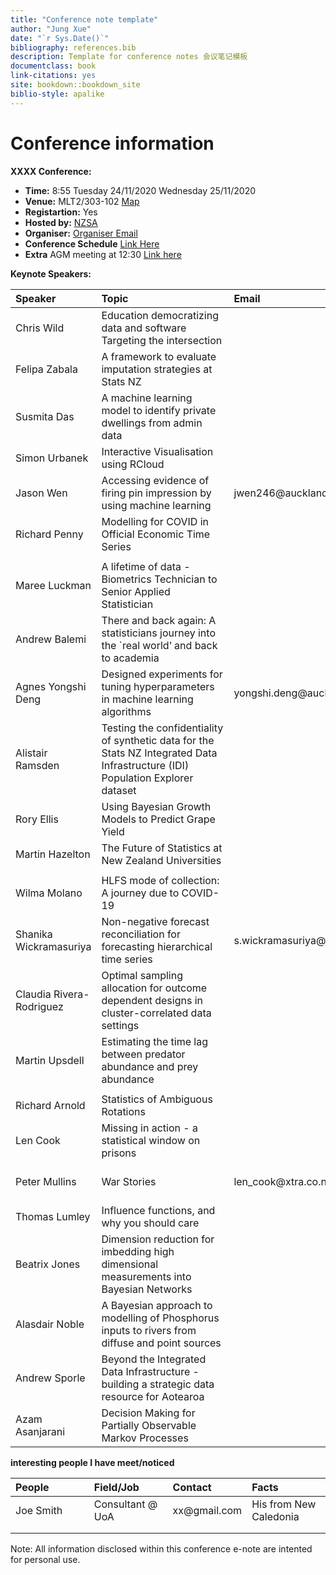 --- 
title: "Conference note template"
author: "Jung Xue"
date: "`r Sys.Date()`"
bibliography: references.bib
description: Template for conference notes 会议笔记模板
documentclass: book
link-citations: yes
site: bookdown::bookdown_site
biblio-style: apalike
---
# Conference information  {-}

**XXXX Conference:**

- **Time:** 8:55 Tuesday 24/11/2020 Wednesday 25/11/2020
- **Venue:** MLT2/303-102 [Map](https://cdn.auckland.ac.nz/assets/auckland/students/academic-information/exams-and-final-results/maps/city-campus.pdf)
- **Registartion:** Yes
- **Hosted by:** [NZSA](https://www.stats.org.nz/nzsa-unconference-november-2020/) 
- **Organiser:** [Organiser Email]()
- **Conference Schedule** [Link Here](https://nzsa2020.nz/sched.php)
- **Extra** AGM meeting at 12:30 [Link here](https://nzsa2020.nz/NZSA-AGM-2020-Agenda.pdf)

**Keynote Speakers:**

| Speaker       |Topic<span style="color: white;">.............................</span>   | Email      | Website       |
|:-------------|:-------------|:-------------|:-------------|
| Chris Wild    | Education democratizing data and software Targeting the intersection |   |   |
| Felipa Zabala | A framework to evaluate imputation strategies at Stats NZ |   |   |
| Susmita Das   | A machine learning model to identify private dwellings from admin data |   |   | 
| Simon Urbanek | Interactive Visualisation using RCloud |   |   |
| Jason Wen     | Accessing evidence of firing pin impression by using machine learning | jwen246@aucklanduni.ac.nz |   |
| Richard Penny | Modelling for COVID in Official Economic Time Series |   |   |
|||||
| Maree Luckman | A lifetime of data - Biometrics Technician to Senior Applied Statistician |   |   |
| Andrew Balemi | There and back again: A statisticians journey into the `real world' and back to academia  |   |   |
| Agnes Yongshi Deng | Designed experiments for tuning hyperparameters in machine learning algorithms | yongshi.deng@auckland.ac.nz |   |
| Alistair Ramsden   | Testing the confidentiality of synthetic data for the Stats NZ Integrated Data Infrastructure (IDI) Population Explorer dataset |   |   |
| Rory Ellis    | Using Bayesian Growth Models to Predict Grape Yield |   |   |
| Martin Hazelton    | The Future of Statistics at New Zealand Universities  |   |   |
|||||
| Wilma Molano  | HLFS mode of collection: A journey due to COVID-19  |   |   |
| Shanika Wickramasuriya   | Non-negative forecast reconciliation for forecasting hierarchical time series | s.wickramasuriya@auckland.ac.nz |   |
| Claudia Rivera-Rodriguez | Optimal sampling allocation for outcome dependent designs in cluster-correlated data settings |   |   |
| Martin Upsdell     | Estimating the time lag between predator abundance and prey abundance |   |   |
|||||
| Richard Arnold     | Statistics of Ambiguous Rotations |   |   |
| Len Cook      | Missing in action - a statistical window on prisons |   |   |
| Peter Mullins | War Stories | len_cook@xtra.co.nz | https://www.wgtn.ac.nz/igps/about-us/staff/senior-associates/mr-len-cook |
| Thomas Lumley | Influence functions, and why you should care |   |   |
| Beatrix Jones | Dimension reduction for imbedding high dimensional measurements into Bayesian Networks |   |   |
| Alasdair Noble| A Bayesian approach to modelling of Phosphorus inputs to rivers from diffuse and point sources |   |   |
| Andrew Sporle | Beyond the Integrated Data Infrastructure - building a strategic data resource for Aotearoa |   |   |
| Azam Asanjarani    | Decision Making for Partially Observable Markov Processes |   |   |


**interesting people I have meet/noticed**

| People       |Field/Job     | Contact      | Facts        |
|:-------------|:-------------|:-------------|:-------------|
| Joe Smith    | Consultant @ UoA  | xx@gmail.com | His from New Caledonia |
|   |   |   |   |
|   |   |   |   |


Note: All information disclosed within this conference e-note are intented for personal use. 

